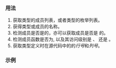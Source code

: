 {{cpp/keyword/title|{{tt|reflexpr}} {{mark since reflection ts}}}}
{{cpp/keyword/navbar}}

{{fmbox|class=noprint|style=font-size: 0.8em|text='''实验性特性''' 此页面上描述的功能是反射技术规范 ISO/IEC TS 23619 的一部分 {{mark since reflection ts}}。}}

===用法===
# 获取{{rlp|class|类}}类型的成员列表，或者{{rlp|enum|枚举}}类型的枚举列表。
# 获得类型或成员的名称。
# 检测成员是否是{{rlp|static|静态}}的，亦可以获取成员是否是 {{rlp|constexpr}} 的。
# 检测成员函数是否为{{rlp|virtual|虚}}, 以及其访问级别是 {{rlp|public}}、{{rlp|protected}} 还是 {{rlp|private}}。
# 获取类型定义时在源代码中的的''行号''和''列号''。

===示例===
{{example
|{{ttb|reflexpr}} 可以通过''元对象类型''来获取对象的元数据。注意，使用 {{tt|std::reflect::get_data_members_t}} 可以让程序员就如同使用 {{lc|std::tuple}} 一般访问任何类。
|code=
#include &lt;string&gt;
#include &lt;vector&gt;

struct S
{
    int b;
    std::string s;
    std::vector&lt;std::string&gt; v;
};

// 反射 TS
#include &lt;experimental/reflect&gt;
using meta_S = reflexpr(S);
using mem = std::reflect::get_data_members_t&lt;meta_S&gt;;
using meta = std::reflect::get_data_members_t&lt;mem&gt;;
static_assert(std::reflect::is_public_v&lt;meta&gt;); // 成功

int main() {}
}}

{{example
|通过 {{ttb|reflexpr}}，我们也可以获取名称信息:
|code=
#include &lt;iostream&gt;
#include &lt;string&gt;
#include &lt;string_view&gt;
// 反射 TS
#include &lt;experimental/reflect&gt;

template &lt;typename Tp&gt;
constexpr std::string_view nameof()
{
    using TpInfo = reflexpr(Tp);
    using aliased_Info = std::experimental::reflect::get_aliased_t&lt;TpInfo&gt;;
    return std::experimental::reflect::get_name_v&lt;aliased_Info&gt;;
}

int main()
{
    std::cout &lt;&lt; nameof&lt;std::string&gt;() &lt;&lt; '\n';
    static_assert(nameof&lt;std::string&gt;() == "basic_string"); // 成功
}
}}

{{example
|这是在[[cpp/experimental/reflect|反射 TS]]中获取类型所在命名空间的示例。 
|code=
namespace Foo
{
    struct FooFoo
    {
        int FooFooFoo;
    };
}
namespace Bar
{
    using BarBar = ::Foo::FooFoo;
}
using BarBarInfo = reflexpr(::Bar::BarBar);
using BarBarScope = ::std::experimental::reflect::get_scope_t&lt;BarBarInfo&gt;; // Bar，而非 Foo

struct Spam
{
    int SpamSpam;
};
struct Grok
{
    using GrokGrok = Spam::SpamSpam;
};
using GrokGrokInfo = reflexpr(::Grok::GrokGrok);
using GrokGrokScope = std::experimental::reflect::get_scope_t&lt;GrokGrokInfo&gt;; // Grok，而非 Spam
}}